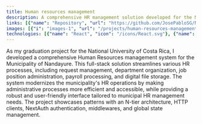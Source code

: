 ```yaml
---
title: Human resources management
description: A comprehensive HR management solution developed for the Municipality of Nandayure, Costa Rica. Built as a graduation project for the National University of Costa Rica.
links: [{"name": "Repository", "url": "https://github.com/JosePabloSG/NandayureFrontend"}]
images: [{"i": "images-1", "url": "/projects/human-resources-management/images-1.png"},{"i": "images-2", "url": "/projects/human-resources-management/images-2.png"},{"i": "images-3", "url": "/projects/human-resources-management/img-3.PNG"},{"i": "images-4", "url": "/projects/human-resources-management/images-4.png"},{"i": "images-5", "url": "/projects/human-resources-management/images-5.png"}]
technologies: [{"name": "React", "icon": "/icons/React.svg"}, {"name": "Next.js", "icon": "/icons/Nextjs.svg"}, {"name": "Tailwind CSS", "icon": "/icons/Tailwindcss.svg"},{"name": "TypeScript", "icon": "/icons/Typescript.svg"},{"name" : "Json Web Tokens", "icon": "/icons/Jwt.svg"},{"name": "EsLint", "icon": "/icons/EsLint.svg"},{"name": "Zod", "icon" : "/icons/Zod.svg"}]
---
```

As my graduation project for the National University of Costa Rica, I developed a comprehensive Human Resources management system for the Municipality of Nandayure. This full-stack solution streamlines various HR processes, including request management, department organization, job position administration, payroll processing, and digital file storage. The system modernizes the municipality's HR operations by making administrative processes more efficient and accessible, while providing a robust and user-friendly interface tailored to municipal HR management needs. The project showcases patterns with an N-tier architecture, HTTP clients, NextAuth authentication, middlewares, and global state management.